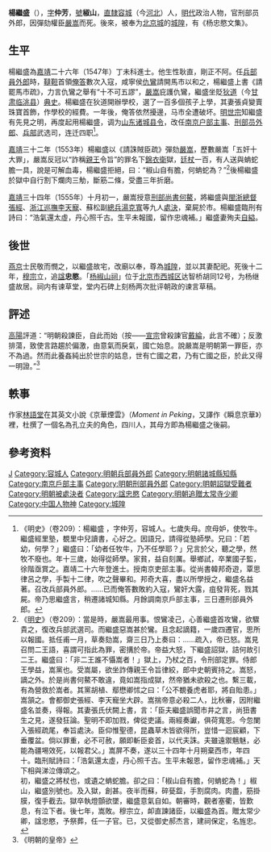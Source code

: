 {{明清人物信息框
| 姓名 = 楊繼盛{{collapsible list
  |titlestyle = 
  |title =签名：
  |liststyle = border-top:1px 
  | [[File:Yang_Jisheng_signature.jpg|80px]]}}
| 原名 =
| 圖片名稱 = Yang Jisheng.jpg
| 圖片大小 = 220px
| 圖片說明 = 清人绘楊繼盛朝服像
| 最高職務 = 刑部員外郎
| 國家 = 大明
| 爵位 = 
| 籍貫 = [[北直隶|直隸]][[容城縣|容城縣]]（今[[河北|河北]]）
| 族裔 = 漢族
| 字號 = 字仲芳，號椒山
| 諡號 = 忠愍
| 出生日期 = [[正德_(明朝)|正德]]十一年（1516年）
| 出生地點 = [[北直隶|直隸]][[容城县|容城县]]（今[[河北|河北]]）
| 逝世日期 = [[嘉靖|嘉靖]]三十四年（1555年）
| 逝世地點 = [[北京城|京師]][[菜市口法場|菜市口法場]]（今[[北京市|北京市]][[西城區|西城區]]）
| 墓葬 =
| 配偶 = 張氏
| 親屬 = 
| 出身 = 
*嘉靖二十六年丁未科二甲第十一名進士
| 經歷 = 
| 著作 = *《楊忠愍文集》
}}

'''楊繼盛'''（{{bd|1516年||1555年|catIdx=Y楊}}），[[表字|字]]'''仲芳'''，[[號|號]]'''椒山'''，[[北直隶|直隸]][[容城縣|容城]]（今[[河北|河北]]）人，[[明代|明代]]政治人物，官刑部员外郎，因彈劾權臣[[嚴嵩|嚴嵩]]而死。後來，被奉为[[北京城|北京城]]的[[城隍|城隍]]，有《杨忠愍文集》。

== 生平 ==
楊繼盛為[[嘉靖|嘉靖]]二十六年（1547年）丁未科進士。他生性耿直，剛正不阿。任[[兵部|兵部]][[員外郎|員外郎]]時，[[鞑靼_(蒙古)|韃靼]]首領[[俺答|俺答]]數次入寇，咸寧侯[[仇鸞|仇鸞]]請開馬市以和之，楊繼盛上書《請罷馬市疏》，力言仇鸞之舉有“十不可五謬”，[[嚴嵩|嚴嵩]]庇護仇鸞，繼盛坐貶[[狄道|狄道]]（今[[甘肃|甘肃]][[临洮县|临洮县]]）[[典史|典史]]。楊繼盛在狄道開辦學校，選了一百多個孩子上學，其妻張貞變賣珠寶首飾，作學校的經費。一年後，俺答依然擾邊，马市全遭破坏。[[明世宗|明世宗]]知繼盛有先見之明，再度起用楊繼盛，调为[[山东|山东]][[诸城|诸城]][[县令|县令]]，改任[[南京城|南京]][[户部|户部]][[主事|主事]]、[[刑部|刑部]][[員外郎|员外郎]]、[[兵部|兵部]]武选司，连迁四职<ref>《明史》（卷209）：楊繼盛 ，字仲芳，容城人。七歲失母。庶母妒，使牧牛。繼盛經里塾，覩里中兒讀書，心好之。因語兄，請得從塾師學。兄曰：「若幼，何學？」繼盛曰：「幼者任牧牛，乃不任學耶？」兄言於父，聽之學，然牧不廢也。年十三歲，始得從師學。家貧，益自刻厲。舉鄉試，卒業國子監，徐階亟賞之。嘉靖二十六年登進士。授南京吏部主事。從尚書韓邦奇遊，覃思律呂之學，手製十二律，吹之聲畢和。邦奇大喜，盡以所學授之，繼盛名益著。召改兵部員外郎。……已而俺答數敗約入寇，鸞奸大露，疽發背死，戮其屍。帝乃思繼盛言，稍遷諸城知縣。月餘調南京戶部主事，三日遷刑部員外郎。</ref>。

[[嘉靖|嘉靖]]三十二年（1553年）楊繼盛以《請誅賊臣疏》彈劾[[嚴嵩|嚴嵩]]，歷數嚴嵩「五奸十大罪」，嚴嵩反冠以“詐稱[[親王|親王]]令旨”的罪名下[[錦衣衛|錦衣衛]]獄，[[廷杖|廷杖]]一百，有人送與蚺蛇膽一具，說是可解血毒，楊繼盛拒絕，曰：“椒山自有膽，何蚺蛇為？”<ref>《[[明史|明史]]》（卷209）：當是時，嚴嵩最用事。恨鸞凌己，心善繼盛首攻鸞，欲驟貴之，復改兵部武選司。而繼盛惡嵩甚於鸞。且念起謫籍，一歲四遷官，思所以報國。抵任甫一月，草奏劾嵩，齋三日乃上奏曰：……疏入，帝已怒。嵩見召問二王語，喜謂可指此為罪，密搆於帝。帝益大怒，下繼盛詔獄，詰何故引二王。繼盛曰：「非二王誰不懾嵩者！」獄上，乃杖之百，令刑部定罪。侍郎王學益，嵩黨也。受嵩屬，欲坐詐傳親王令旨律絞，郎中史朝賓持之。嵩怒，謫之外。於是尚書何鰲不敢違，竟如嵩指成獄，然帝猶未欲殺之也。繫三載，有為營救於嵩者。其黨胡植、鄢懋卿怵之曰：「公不覩養虎者耶，將自貽患。」嵩頷之。會都御史張經、李天寵坐大辟。嵩揣帝意必殺二人，比秋審，因附繼盛名並奏，得報。其妻張氏伏闕上書，言：「臣夫繼盛誤聞市井之言，尚狃書生之見，遂發狂論。聖明不即加戮，俾從吏議。兩經奏讞，俱荷寬恩。今忽闌入張經疏尾，奉旨處決。臣仰惟聖德，昆蟲草木皆欲得所，豈惜一迴宸顧，下垂覆盆。倘以罪重，必不可赦，願即斬臣妾首，以代夫誅。夫雖遠禦魑魅，必能為疆埸效死，以報君父。」嵩屏不奏，遂以三十四年十月朔棄西市，年四十。臨刑賦詩曰：「浩氣還太虛，丹心照千古。生平未報恩，留作忠魂補。」天下相與涕泣傳頌之。<br>初，繼盛之將杖也，或遺之蚺蛇膽。卻之曰：「椒山自有膽，何蚺蛇為！」椒山，繼盛別號也。及入獄，創甚。夜半而蘇，碎甆盌，手割腐肉。肉盡，筋掛膜，復手截去。獄卒執燈顫欲墜，繼盛意氣自如。朝審時，觀者塞衢，皆歎息，有泣下者。後七年，嵩敗。穆宗立，卹直諫諸臣，以繼盛為首。贈太常少卿，諡忠愍，予祭葬，任一子官。已，又從御史郝杰言，建祠保定，名旌忠。</ref>後楊繼盛於獄中自行割下爛肉三觔，斷筋二條，受盡三年折磨。

[[嘉靖|嘉靖]]三十四年（1555年）十月初一，嚴嵩授意[[刑部尚書|刑部尚書]][[何鰲|何鰲]]，將繼盛與[[閩浙總督|閩浙總督]][[張經_(尚書)|張經]]、[[浙江巡抚|浙江巡撫]][[李天寵|李天寵]]、蘇松副[[總兵|總兵]][[湯克寬|湯克寬]]等九人[[死刑|處決]]，棄屍於市。楊繼盛臨刑有詩曰：“浩氣還太虛，丹心照千古。生平未報國，留作忠魂補。」繼盛妻殉夫[[自縊|自縊]]。

== 後世 ==
[[北京市|燕京]]士民敬而憫之，以繼盛故宅，改廟以奉，尊為[[城隍|城隍]]，並以其妻配祀。死後十二年，[[明穆宗|穆宗]]立，追[[谥号|諡]]'''忠愍'''。「[[松筠庵|杨椒山祠]]」位于[[北京市|北京市]][[西城区|西城区]]达智桥胡同12号，为杨继盛故居。祠内有谏草堂，堂内石碑上刻杨两次批评朝政的谏言草稿。

== 評述 ==
[[高阳_(作家)|高陽]]評道：“明朝殺諫臣，自此而始（按——[[明宣宗|宣宗]]曾殺諫官[[戴綸|戴綸]]，此言不確）；反激排蕩，致使言路趨於偏激，由意氣而戾氣，國亡始息。說嚴嵩是明朝第一罪臣，亦不為過。然而此養姦純出於世宗的姑息，世有亡國之君，乃有亡國之臣，於此又得一明證。”<ref>《明朝的皇帝》</ref>

== 軼事 ==
作家[[林語堂|林語堂]]在其英文小說《京華煙雲》（''Moment in Peking''，又譯作《瞬息京華》）裡，杜撰了一個名為孔立夫的角色，四川人，其母方即為楊繼盛之後嗣。

== 參考资料 ==
{{reflist}}

{{嘉靖二十六年丁未科殿試金榜}}

{{權威控制}}

{{DEFAULTSORT:Yang楊}}
[[Category:杨姓|J]]
[[Category:容城人|Category:容城人]]
[[Category:明朝兵部員外郎|Category:明朝兵部員外郎]]
[[Category:明朝諸城縣知縣|Category:明朝諸城縣知縣]]
[[Category:南京戶部主事|Category:南京戶部主事]]
[[Category:明朝刑部員外郎|Category:明朝刑部員外郎]]
[[Category:明朝詔獄受難者|Category:明朝詔獄受難者]]
[[Category:明朝被處決者|Category:明朝被處決者]]
[[Category:諡忠愍|Category:諡忠愍]]
[[Category:明朝追贈太常寺少卿|Category:明朝追贈太常寺少卿]]
[[Category:中国人物神|Category:中国人物神]]
[[Category:城隍|Category:城隍]]